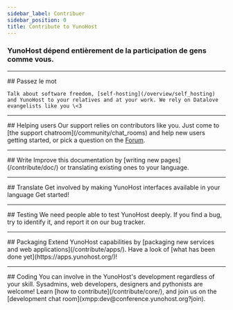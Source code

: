 ```yaml
---
sidebar_label: Contribuer
sidebar_position: 0
title: Contribute to YunoHost
---
```



### YunoHost dépend entièrement de la participation de gens comme vous.

---

<Columns>
  <Column className='text--center'>
    ## <FAIcon icon='fa-heart'/> Passez le mot
  </Column>

  <Column className='text--center'>

    Talk about software freedom, [self-hosting](/overview/self_hosting) and YunoHost to your relatives and at your work. We rely on Datalove evangelists like you \<3
  </Column>
</Columns>

---

<Columns>
  <Column className='text--center'>
    ## <FAIcon icon='fa-user'/> Helping users
  </Column>

  <Column className='text--center'>
  Our support relies on contributors like you. Just come to [the support chatroom](/community/chat_rooms) and help new users getting started, or pick a question on the <a href="https://forum.yunohost.org/" target="_blank">Forum</a>.
  </Column>
</Columns>

---

<Columns>
  <Column className='text--center'>
    ## <FAIcon icon='fa-edit'/> Write
  </Column>

  <Column className='text--center'>
  Improve this documentation by [writing new pages](/contribute/doc/) or translating existing ones to your language.
  </Column>
</Columns>

---

<Columns>
  <Column className='text--center'>
    ## <FAIcon icon='fa-globe'/> Translate
  </Column>

  <Column className='text--center'>
    Get involved by making YunoHost interfaces available in your language  
    <Link to="https://translate.yunohost.org/" target="_blank">Get started</Link>!
  </Column>
</Columns>

---

<Columns>
  <Column className='text--center'>
    ## <FAIcon icon='fa-flask'/> Testing
  </Column>

  <Column className='text--center'>
    We need people able to test YunoHost deeply. If you find a bug, try to identify it, and report it on our <Link to="https://github.com/YunoHost/issues/issues" target="_blank">bug tracker</Link>.
  </Column>
</Columns>

---

<Columns>
  <Column className='text--center'>
    ## <FAIcon icon='fa-gift'/> Packaging
  </Column>

  <Column className='text--center'>
    Extend YunoHost capabilities by [packaging new services and web applications](/contribute/apps/).  
    Have a look of [what has been done yet](https://apps.yunohost.org/)!
  </Column>
</Columns>

---

<Columns>
  <Column className='text--center'>
    ## <FAIcon icon='fa-cog'/> Coding
  </Column>

  <Column className='text--center'>
    You can involve in the YunoHost's development regardless of your skill.
    Sysadmins, web developers, designers and pythonists <Link to="https://github.com/YunoHost" target="_blank">are welcome</Link>!  
    Learn [how to contribute](/contribute/core/), and join us on the [development chat room](xmpp:dev@conference.yunohost.org?join).
  </Column>
</Columns>
